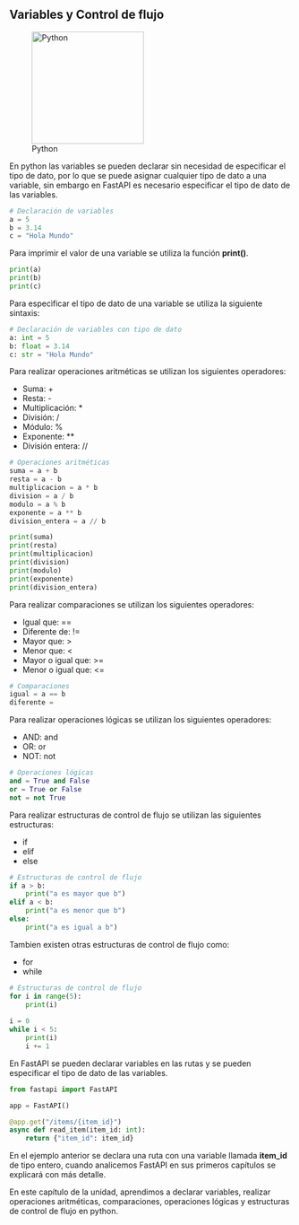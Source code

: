 :::{.justify}
# Variables y Control de flujo

::: {.center}
![Python](https://upload.wikimedia.org/wikipedia/commons/thumb/c/c3/Python-logo-notext.svg/1200px-Python-logo-notext.svg.png){width="200px"}
:::

En python las variables se pueden declarar sin necesidad de especificar el tipo de dato, por lo que se puede asignar cualquier tipo de dato a una variable, sin embargo en FastAPI es necesario especificar el tipo de dato de las variables.

```python
# Declaración de variables
a = 5
b = 3.14
c = "Hola Mundo"
```

Para imprimir el valor de una variable se utiliza la función **print()**.

```python
print(a)
print(b)
print(c)
```

Para especìficar el tipo de dato de una variable se utiliza la siguiente sintaxis:

```python
# Declaración de variables con tipo de dato
a: int = 5
b: float = 3.14
c: str = "Hola Mundo"
```

Para realizar operaciones aritméticas se utilizan los siguientes operadores:

- Suma: +
- Resta: -
- Multiplicación: *
- División: /
- Módulo: %
- Exponente: **
- División entera: //

```python
# Operaciones aritméticas
suma = a + b
resta = a - b
multiplicacion = a * b
division = a / b
modulo = a % b
exponente = a ** b
division_entera = a // b

print(suma)
print(resta)
print(multiplicacion)
print(division)
print(modulo)
print(exponente)
print(division_entera)
```

Para realizar comparaciones se utilizan los siguientes operadores:

- Igual que: ==
- Diferente de: !=
- Mayor que: >
- Menor que: <
- Mayor o igual que: >=
- Menor o igual que: <=

```python
# Comparaciones
igual = a == b
diferente =
```

Para realizar operaciones lógicas se utilizan los siguientes operadores:

- AND: and
- OR: or
- NOT: not

```python
# Operaciones lógicas
and = True and False
or = True or False
not = not True
```

Para realizar estructuras de control de flujo se utilizan las siguientes estructuras:

- if
- elif
- else

```python
# Estructuras de control de flujo
if a > b:
    print("a es mayor que b")
elif a < b:
    print("a es menor que b")
else:
    print("a es igual a b")
```

Tambien existen otras estructuras de control de flujo como:

- for
- while

```python
# Estructuras de control de flujo
for i in range(5):
    print(i)
    
i = 0
while i < 5:
    print(i)
    i += 1
```

En FastAPI se pueden declarar variables en las rutas y se pueden especificar el tipo de dato de las variables.

```python
from fastapi import FastAPI

app = FastAPI()

@app.get("/items/{item_id}")
async def read_item(item_id: int):
    return {"item_id": item_id}
```

En el ejemplo anterior se declara una ruta con una variable llamada **item_id** de tipo entero, cuando analicemos FastAPI en sus primeros capítulos se explicará con más detalle.

En este capítulo de la unidad, aprendimos a declarar variables, realizar operaciones aritméticas, comparaciones, operaciones lógicas y estructuras de control de flujo en python.
:::